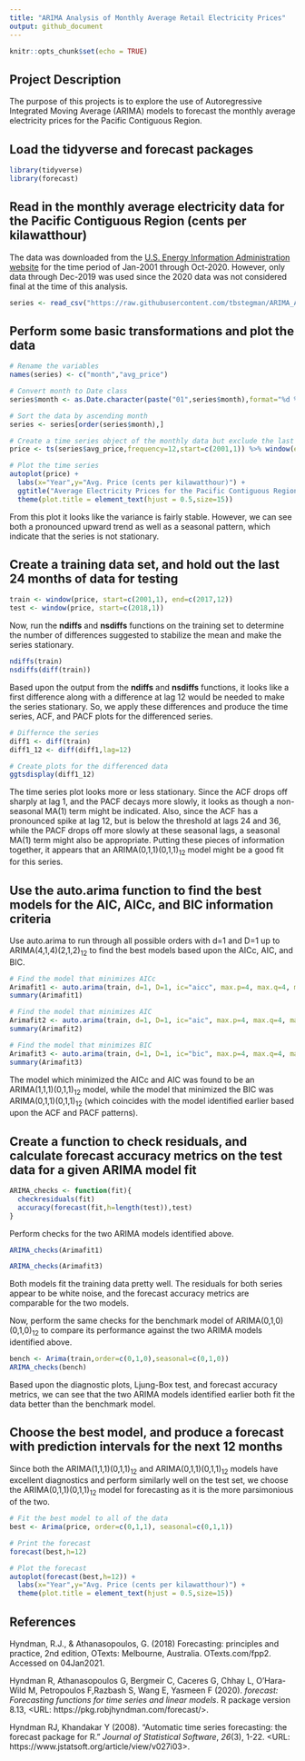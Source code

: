 ```yaml
---
title: "ARIMA Analysis of Monthly Average Retail Electricity Prices"
output: github_document
---
```


```r
knitr::opts_chunk$set(echo = TRUE)
```

## Project Description

The purpose of this projects is to explore the use of Autoregressive Integrated Moving Average (ARIMA) models to forecast the monthly average electricity prices for the Pacific Contiguous Region.

## Load the tidyverse and forecast packages

```r
library(tidyverse)
library(forecast)
```

## Read in the monthly average electricity data for the Pacific Contiguous Region (cents per kilawatthour)

The data was downloaded from the [U.S. Energy Information Administration website](https://www.eia.gov/electricity/data/browser/#/topic/7?agg=0,1&geo=01&endsec=vg&linechart=ELEC.PRICE.PCC-ALL.M&columnchart=ELEC.PRICE.PCC-ALL.M&map=ELEC.PRICE.PCC-ALL.M&freq=M&ctype=linechart&ltype=pin&rtype=s&pin=&rse=0&maptype=0`) for the time period of Jan-2001 through Oct-2020.  However, only data through Dec-2019 was used since the 2020 data was not considered final at the time of this analysis.

```r
series <- read_csv("https://raw.githubusercontent.com/tbstegman/ARIMA_Analysis_of_Electricity_Prices/main/Average_retail_price_of_electricity_monthly.csv",skip=4)
```

## Perform some basic transformations and plot the data

```r
# Rename the variables
names(series) <- c("month","avg_price")

# Convert month to Date class
series$month <- as.Date.character(paste("01",series$month),format="%d %b %Y")

# Sort the data by ascending month
series <- series[order(series$month),]

# Create a time series object of the monthly data but exclude the last 12 months
price <- ts(series$avg_price,frequency=12,start=c(2001,1)) %>% window(end=c(2019,12))

# Plot the time series
autoplot(price) +
  labs(x="Year",y="Avg. Price (cents per kilawatthour)") +
  ggtitle("Average Electricity Prices for the Pacific Contiguous Region") +
  theme(plot.title = element_text(hjust = 0.5,size=15))
```

From this plot it looks like the variance is fairly stable.  However, we can see both a pronounced upward trend as well as a seasonal pattern, which indicate that the series is not stationary.

## Create a training data set, and hold out the last 24 months of data for testing

```r
train <- window(price, start=c(2001,1), end=c(2017,12))
test <- window(price, start=c(2018,1))
```

Now, run the **ndiffs** and **nsdiffs** functions on the training set to determine the number of differences suggested to stabilize the mean and make the series stationary.

```r
ndiffs(train)
nsdiffs(diff(train))
```

Based upon the output from the **ndiffs** and **nsdiffs** functions, it looks like a first difference along with a difference at lag 12 would be needed to make the series stationary.  So, we apply these differences and produce the time series, ACF, and PACF plots for the differenced series.

```r
# Differnce the series
diff1 <- diff(train)
diff1_12 <- diff(diff1,lag=12)

# Create plots for the differenced data
ggtsdisplay(diff1_12)
```

The time series plot looks more or less stationary.  Since the ACF drops off sharply at lag 1, and the PACF decays more slowly, it looks as though a non-seasonal MA(1) term might be indicated.  Also, since the ACF has a pronounced spike at lag 12, but is below the threshold at lags 24 and 36, while the PACF drops off more slowly at these seasonal lags, a seasonal MA(1) term might also be appropriate.  Putting these pieces of information together, it appears that an ARIMA(0,1,1)(0,1,1)<sub>12</sub> model might be a good fit for this series.

## Use the auto.arima function to find the best models for the AIC, AICc, and BIC information criteria

Use auto.arima to run through all possible orders with d=1 and D=1 up to ARIMA(4,1,4)(2,1,2)<sub>12</sub> to find the best models based upon the AICc, AIC, and BIC.

``` r
# Find the model that minimizes AICc
Arimafit1 <- auto.arima(train, d=1, D=1, ic="aicc", max.p=4, max.q=4, max.order=14, stepwise=F, approximation=F)
summary(Arimafit1)

# Find the model that minimizes AIC
Arimafit2 <- auto.arima(train, d=1, D=1, ic="aic", max.p=4, max.q=4, max.order=14, stepwise=F, approximation=F)
summary(Arimafit2)

# Find the model that minimizes BIC
Arimafit3 <- auto.arima(train, d=1, D=1, ic="bic", max.p=4, max.q=4, max.order=14, stepwise=F, approximation=F)
summary(Arimafit3)
```

The model which minimized the AICc and AIC was found to be an ARIMA(1,1,1)(0,1,1)<sub>12</sub> model, while the model that minimized the BIC was ARIMA(0,1,1)(0,1,1)<sub>12</sub> (which coincides with the model identified earlier based upon the ACF and PACF patterns).

## Create a function to check residuals, and calculate forecast accuracy metrics on the test data for a given ARIMA model fit
```r
ARIMA_checks <- function(fit){
  checkresiduals(fit)
  accuracy(forecast(fit,h=length(test)),test)
}
```

Perform checks for the two ARIMA models identified above.
```r
ARIMA_checks(Arimafit1)
```

```r
ARIMA_checks(Arimafit3)
```

Both models fit the training data pretty well.  The residuals for both series appear to be white noise, and the forecast accuracy metrics are comparable for the two models.

Now, perform the same checks for the benchmark model of ARIMA(0,1,0)(0,1,0)<sub>12</sub> to compare its performance against the two ARIMA models identified above.
```r
bench <- Arima(train,order=c(0,1,0),seasonal=c(0,1,0))
ARIMA_checks(bench)
```

Based upon the diagnostic plots, Ljung-Box test, and forecast accuracy metrics, we can see that the two ARIMA models identified earlier both fit the data better than the benchmark model.

## Choose the best model, and produce a forecast with prediction intervals for the next 12 months

Since both the ARIMA(1,1,1)(0,1,1)<sub>12</sub> and ARIMA(0,1,1)(0,1,1)<sub>12</sub> models have excellent diagnostics and perform similarly well on the test set, we choose the ARIMA(0,1,1)(0,1,1)<sub>12</sub> model for forecasting as it is the more parsimonious of the two.

```r
# Fit the best model to all of the data
best <- Arima(price, order=c(0,1,1), seasonal=c(0,1,1))

# Print the forecast
forecast(best,h=12)

# Plot the forecast
autoplot(forecast(best,h=12)) +
  labs(x="Year",y="Avg. Price (cents per kilawatthour)") +
  theme(plot.title = element_text(hjust = 0.5,size=15))
```


## References

Hyndman, R.J., & Athanasopoulos, G. (2018) Forecasting: principles and practice, 2nd edition, OTexts: Melbourne, Australia. OTexts.com/fpp2. Accessed on 04Jan2021.

Hyndman R, Athanasopoulos G, Bergmeir C, Caceres G, Chhay L, O'Hara-Wild M, Petropoulos F,Razbash S, Wang E, Yasmeen F (2020). _forecast: Forecasting functions for time series and linear models_. R package version 8.13, <URL: https://pkg.robjhyndman.com/forecast/>.

Hyndman RJ, Khandakar Y (2008). “Automatic time series forecasting: the forecast package for R.” _Journal of Statistical Software_, *26*(3), 1-22. <URL: https://www.jstatsoft.org/article/view/v027i03>.
